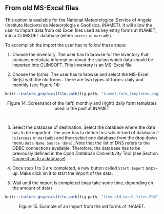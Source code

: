 ## From old MS-Excel files
This option is available for the National Meteorological Service of Angola (Instituto Nacional de Meteorologia e Geofísica, INAMET). It will allow the user to import data from old Excel files used as key entry forms at INAMET, into a CLIMSOFT database (either `access` or `mariadb`).

To accomplish the import the user has to follow these steps:

1. Choose the inventory. The user has to browse for the inventory that contains metadata information about the station which data should be imported into CLIMSOFT. This inventory is an MS-Excel file.  

2. Choose the forms. The user has to browse and select the MS-Excel file(s) with the old forms. There are two types of forms: daily and monthly (see Figure 14)

```r
knitr::include_graphics(file.path(fig.path, "inamet_form_templates.png"))
```
<center>Figure 14. Screenshot of the (left) monthly and (right) daily form templates used in the past at INAMET</center><br>

3. Select the database of destination: Select the database where the data has to be imported. The user has to define first which kind of database it is (`access` or `mariadb`) and then select one database from the drop down menu `Data Name Source (DNS)`. Note that the list of DNS refers to the ODBC connections available. Therefore, the database has to be previously defined in the *Open Database Connectivity* Tool (see Section [Connection to a database](#odbc))

4. Once step 1 to 3 are completed, a new button called `Start Import` pops-up. Make click on it to start the import of the data.

5. Wait until the import is completed (may take some time, depending on the amount of data)

```r
knitr::include_graphics(file.path(fig.path, "from_old_excel_files.PNG"))
```
<center>Figure 15. Example of an Import from the old forms of INAMET. </center><br>